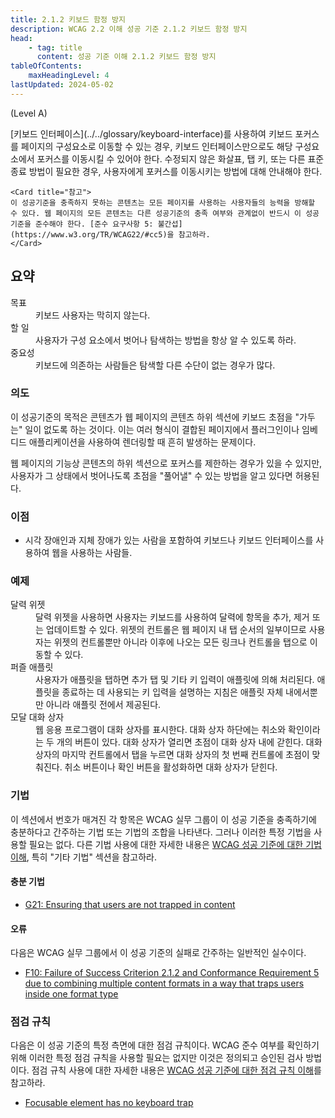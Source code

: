 ```yaml
---
title: 2.1.2 키보드 함정 방지
description: WCAG 2.2 이해 성공 기준 2.1.2 키보드 함정 방지
head:
    - tag: title
      content: 성공 기준 이해 2.1.2 키보드 함정 방지
tableOfContents:
    maxHeadingLevel: 4
lastUpdated: 2024-05-02
---
```



(Level A)

<Card title="성공 기준(SC)">
[키보드 인터페이스](../../glossary/keyboard-interface)를 사용하여 키보드 포커스를 페이지의 구성요소로 이동할 수 있는 경우, 키보드 인터페이스만으로도 해당 구성요소에서 포커스를 이동시킬 수 있어야 한다. 수정되지 않은 화살표, 탭 키, 또는 다른 표준 종료 방법이 필요한 경우, 사용자에게 포커스를 이동시키는 방법에 대해 안내해야 한다.

    <Card title="참고">
    이 성공기준을 충족하지 못하는 콘텐츠는 모든 페이지를 사용하는 사용자들의 능력을 방해할 수 있다. 웹 페이지의 모든 콘텐츠는 다른 성공기준의 충족 여부와 관계없이 반드시 이 성공기준을 준수해야 한다. [준수 요구사항 5: 불간섭](https://www.w3.org/TR/WCAG22/#cc5)을 참고하라.
    </Card>
</Card>

## 요약

<dl>
<dt>목표</dt>
<dd>키보드 사용자는 막히지 않는다.</dd>
<dt>할 일</dt>
<dd>사용자가 구성 요소에서 벗어나 탐색하는 방법을 항상 알 수 있도록 하라.</dd>
<dt>중요성</dt>
<dd>키보드에 의존하는 사람들은 탐색할 다른 수단이 없는 경우가 많다.</dd>
</dl>

### 의도

이 성공기준의 목적은 콘텐츠가 웹 페이지의 콘텐츠 하위 섹션에 키보드 초점을 "가두는" 일이 없도록 하는 것이다. 이는 여러 형식이 결합된 페이지에서 플러그인이나 임베디드 애플리케이션을 사용하여 렌더링할 때 흔히 발생하는 문제이다.

웹 페이지의 기능상 콘텐츠의 하위 섹션으로 포커스를 제한하는 경우가 있을 수 있지만, 사용자가 그 상태에서 벗어나도록 초점을 "풀어낼" 수 있는 방법을 알고 있다면 허용된다.

### 이점

*   시각 장애인과 지체 장애가 있는 사람을 포함하여 키보드나 키보드 인터페이스를 사용하여 웹을 사용하는 사람들.

### 예제

<dl>
    <dt>달력 위젯</dt>
    <dd>
        달력 위젯을 사용하면 사용자는 키보드를 사용하여 달력에 항목을 추가, 제거 또는 업데이트할 수 있다. 위젯의 컨트롤은 웹 페이지 내 탭 순서의 일부이므로 사용자는 위젯의 컨트롤뿐만 아니라 이후에 나오는 모든 링크나 컨트롤을 탭으로 이동할 수 있다.
    </dd>
    <dt>퍼즐 애플릿</dt>
    <dd>
        사용자가 애플릿을 탭하면 추가 탭 및 기타 키 입력이 애플릿에 의해 처리된다. 애플릿을 종료하는 데 사용되는 키 입력을 설명하는 지침은 애플릿 자체 내에서뿐만 아니라 애플릿 전에서 제공된다.
    </dd>
    <dt>모달 대화 상자</dt>
    <dd>
        웹 응용 프로그램이 대화 상자를 표시한다. 대화 상자 하단에는 취소와 확인이라는 두 개의 버튼이 있다. 대화 상자가 열리면 초점이 대화 상자 내에 갇힌다. 대화 상자의 마지막 컨트롤에서 탭을 누르면 대화 상자의 첫 번째 컨트롤에 초점이 맞춰진다. 취소 버튼이나 확인 버튼을 활성화하면 대화 상자가 닫힌다.
    </dd>
</dl>

### 기법

이 섹션에서 번호가 매겨진 각 항목은 WCAG 실무 그룹이 이 성공 기준을 충족하기에 충분하다고 간주하는 기법 또는 기법의 조합을 나타낸다. 그러나 이러한 특정 기법을 사용할 필요는 없다. 다른 기법 사용에 대한 자세한 내용은 [WCAG 성공 기준에 대한 기법 이해](../understanding-techniques), 특히 "기타 기법" 섹션을 참고하라.

#### 충분 기법

*   [G21: Ensuring that users are not trapped in content](https://www.w3.org/WAI/WCAG22/Techniques/general/G21)

#### 오류

다음은 WCAG 실무 그룹에서 이 성공 기준의 실패로 간주하는 일반적인 실수이다.

*   [F10: Failure of Success Criterion 2.1.2 and Conformance Requirement 5 due to combining multiple content formats in a way that traps users inside one format type](https://www.w3.org/WAI/WCAG22/Techniques/failures/F10)

### 점검 규칙

다음은 이 성공 기준의 특정 측면에 대한 점검 규칙이다. WCAG 준수 여부를 확인하기 위해 이러한 특정 점검 규칙을 사용할 필요는 없지만 이것은 정의되고 승인된 검사 방법이다. 점검 규칙 사용에 대한 자세한 내용은 [WCAG 성공 기준에 대한 점검 규칙 이해](../understanding-act-rules)를 참고하라.

*   [Focusable element has no keyboard trap](https://www.w3.org/WAI/standards-guidelines/act/rules/80af7b/proposed/)

